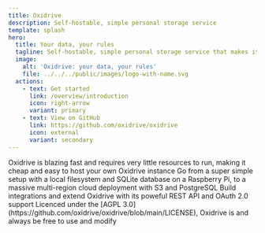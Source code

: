 ```yaml
---
title: Oxidrive
description: Self-hostable, simple personal storage service
template: splash
hero:
  title: Your data, your rules
  tagline: Self-hostable, simple personal storage service that makes it easy to reclaim your data sovereignty
  image:
    alt: 'Oxidrive: your data, your rules'
    file: ../../../public/images/logo-with-name.svg
  actions:
    - text: Get started
      link: /overview/introduction
      icon: right-arrow
      variant: primary
    - text: View on GitHub
      link: https://github.com/oxidrive/oxidrive
      icon: external
      variant: secondary
---
```



<CardGrid stagger>
	<Card title="Fast and lightweight" icon="rocket">
        Oxidrive is blazing fast and requires very little resources to run, making it cheap and easy to host your own Oxidrive instance
	</Card>
	<Card title="Highly scalable" icon="random">
        Go from a super simple setup with a local filesystem and SQLite database on a Raspberry Pi, to a massive multi-region cloud deployment with S3 and PostgreSQL
	</Card>
	<Card title="Extensible" icon="rss">
        Build integrations and extend Oxidrive with its poweful REST API and OAuth 2.0 support
	</Card>
	<Card title="Open Source and forever free" icon="github">
        Licenced under the [AGPL 3.0](https://github.com/oxidrive/oxidrive/blob/main/LICENSE), Oxidrive is and always be free to use and modify 
	</Card>
</CardGrid>
